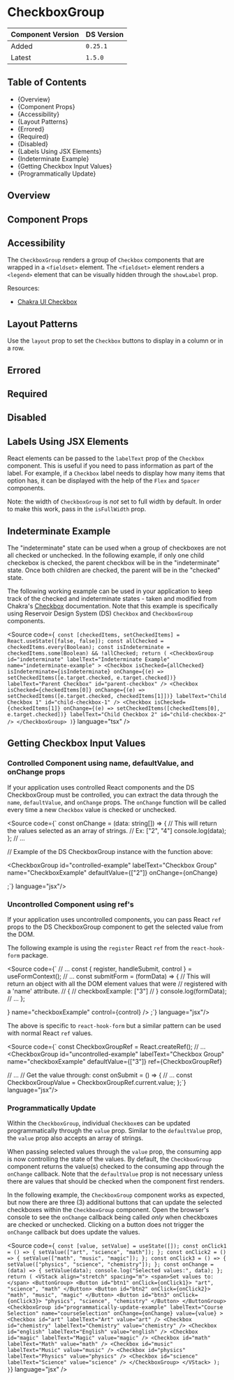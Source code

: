 

<Meta of={CheckboxGroupStories} />

# CheckboxGroup

| Component Version | DS Version |
| ----------------- | ---------- |
| Added             | `0.25.1`   |
| Latest            | `1.5.0`    |

## Table of Contents

- {<Link href="#overview" target="_self">Overview</Link>}
- {<Link href="#component-props" target="_self">Component Props</Link>}
- {<Link href="#accessibility" target="_self">Accessibility</Link>}
- {<Link href="#layout-patterns" target="_self">Layout Patterns</Link>}
- {<Link href="#errored" target="_self">Errored</Link>}
- {<Link href="#required" target="_self">Required</Link>}
- {<Link href="#disabled" target="_self">Disabled</Link>}
- {<Link href="#labels-using-jsx-elements" target="_self">Labels Using JSX Elements</Link>}
- {<Link href="#indeterminate-example" target="_self">Indeterminate Example</Link>}
- {<Link href="#getting-checkbox-input-values" target="_self">Getting Checkbox Input Values</Link>}
- {<Link href="#programmatically-update" target="_self">Programmatically Update</Link>}

## Overview

<Description of={CheckboxGroupStories} />

## Component Props

<Canvas of={CheckboxGroupStories.WithControls} />

<ArgTypes of={CheckboxGroupStories.WithControls} />

## Accessibility

The `CheckboxGroup` renders a group of `Checkbox` components that are wrapped in
a `<fieldset>` element. The `<fieldset>` element renders a `<legend>` element that
can be visually hidden through the `showLabel` prop.

Resources:

- [Chakra UI Checkbox](https://chakra-ui.com/docs/components/form/checkbox)

## Layout Patterns

Use the `layout` prop to set the `Checkbox` buttons to display in a column or in
a row.

<Canvas of={CheckboxGroupStories.Layout} />

## Errored

<Canvas of={CheckboxGroupStories.Errored} />

## Required

<Canvas of={CheckboxGroupStories.Required} />

## Disabled

<Canvas of={CheckboxGroupStories.Disabled} />

## Labels Using JSX Elements

React elements can be passed to the `labelText` prop of the `Checkbox`
component. This is useful if you need to pass information as part of the label.
For example, if a `Checkbox` label needs to display how many items that option
has, it can be displayed with the help of the `Flex` and `Spacer` components.

Note: the width of `CheckboxGroup` is _not_ set to full width by default. In
order to make this work, pass in the `isFullWidth` prop.

<Canvas of={CheckboxGroupStories.LabelsUsingJSXElements} />

## Indeterminate Example

The "indeterminate" state can be used when a group of checkboxes are not all
checked or unchecked. In the following example, if only one child checkebox is
checked, the parent checkbox will be in the "indeterminate" state. Once both
children are checked, the parent will be in the "checked" state.

The following working example can be used in your application to keep track of
the checked and indeterminate states - taken and modified from Chakra's
[Checkbox](https://chakra-ui.com/docs/form/checkbox#indeterminate) documentation.
Note that this example is specifically using Reservoir Design System (DS)
`Checkbox` and `CheckboxGroup` components.

<Source
  code={`
  const [checkedItems, setCheckedItems] = React.useState([false, false]);
  const allChecked = checkedItems.every(Boolean);
  const isIndeterminate = checkedItems.some(Boolean) && !allChecked;
  return (
    <CheckboxGroup
      id="indeterminate"
      labelText="Indeterminate Example"
      name="indeterminate-example"
    >
      <Checkbox
        isChecked={allChecked}
        isIndeterminate={isIndeterminate}
        onChange={(e) => setCheckedItems([e.target.checked, e.target.checked])}
        labelText="Parent Checkbox"
        id="parent-checkbox"
      />
      <Checkbox
        isChecked={checkedItems[0]}
        onChange={(e) => setCheckedItems([e.target.checked, checkedItems[1]])}
        labelText="Child Checkbox 1"
        id="child-checkbox-1"
      />
      <Checkbox
        isChecked={checkedItems[1]}
        onChange={(e) => setCheckedItems([checkedItems[0], e.target.checked])}
        labelText="Child Checkbox 2"
        id="child-checkbox-2"
      />
    </CheckboxGroup>
  )`}
  language="tsx"
/>

<Canvas of={CheckboxGroupStories.IndeterminateExample} />

## Getting Checkbox Input Values

### Controlled Component using name, defaultValue, and onChange props

If your application uses controlled React components and the DS CheckboxGroup
must be controlled, you can extract the data through the `name`, `defaultValue`,
and `onChange` props. The `onChange` function will be called every time a new
`Checkbox` value is checked or unchecked.

 <Source
 code={`
 const onChange = (data: string[]) => {
  // This will return the values selected as an array of strings.
  // Ex: ["2", "4"]
  console.log(data);
};
// ...

// Example of the DS CheckboxGroup instance with the function above:

<CheckboxGroup
  id="controlled-example"
  labelText="Checkbox Group"
  name="CheckboxExample"
  defaultValue={["2"]}
  onChange={onChange}
>
  <Checkbox id="checkbox-2" value="2" labelText="Checkbox 2" />
  <Checkbox id="checkbox-3" value="3" labelText="Checkbox 3" />
  <Checkbox id="checkbox-4" value="4" labelText="Checkbox 4" />
</CheckboxGroup>
;`} language="jsx"/>

### Uncontrolled Component using ref's

If your application uses uncontrolled components, you can pass React `ref` props
to the DS CheckboxGroup component to get the selected value from the DOM.

The following example is using the `register` React `ref` from the
`react-hook-form` package.

<Source 
code={`
// ...
const { register, handleSubmit, control } = useFormContext();
// ...
const submitForm = (formData) => {
  // This will return an object with all the DOM element values that were
  // registered with a 'name' attribute.
  // {
  //   checkboxExample: ["3"]
  // }
  console.log(formData);
  // ...
};

<form
  onSubmit={handleSubmit(submitForm)}
  method="post"
  action="/some/api/endpoint"
>
  <Controller
    as={
      <CheckboxGroup
        id="uncontrolled-example"
        labelText="Checkbox Group"
        name="checkboxExample"
        defaultValue={["3"]}
        ref={register()}
      >
        <Checkbox id="checkbox-2" value="2" labelText="Checkbox 2" />
        <Checkbox id="checkbox-3" value="3" labelText="Checkbox 3" />
        <Checkbox id="checkbox-4" value="4" labelText="Checkbox 4" />
      </CheckboxGroup>
    }
    name="checkboxExample"
    control={control}
  />
</form>
;`} language="jsx"/>

The above is specific to `react-hook-form` but a similar pattern can be used
with normal React `ref` values.

<Source 
code={`
const CheckboxGroupRef = React.createRef<HTMLInputElement>();
// ...
<CheckboxGroup
  id="uncontrolled-example"
  labelText="Checkbox Group"
  name="checkboxExample"
  defaultValue={["3"]}
  ref={CheckboxGroupRef}
>
  <Checkbox id="checkbox-2" value="2" labelText="Checkbox 2" />
  <Checkbox id="checkbox-3" value="3" labelText="Checkbox 3" />
  <Checkbox id="checkbox-4" value="4" labelText="Checkbox 4" />
</CheckboxGroup>

// ...
// Get the value through:
const onSubmit = () => {
// ...
const CheckboxGroupValue = CheckboxGroupRef.current.value;
};`} language="jsx"/>

### Programmatically Update

Within the `CheckboxGroup`, individual `Checkbox`es can be updated programmatically
through the `value` prop. Similar to the `defaultValue` prop, the `value` prop
also accepts an array of strings.

When passing selected values through the `value` prop, the consuming app is now
controlling the state of the values. By default, the `CheckboxGroup` component
returns the value(s) checked to the consuming app through the `onChange` callback.
Note that the `defaultValue` prop is not necessary unless there are values that
should be checked when the component first renders.

In the following example, the `CheckboxGroup` component works as expected, but
now there are three (3) additional buttons that can update the selected checkboxes
within the `CheckboxGroup` component. Open the browser's console to see the
`onChange` callback being called _only_ when checkboxes are checked or unchecked.
Clicking on a button does not trigger the `onChange` callback but does update
the values.

<Source
  code={`
  const [value, setValue] = useState([]);
  const onClick1 = () => {
    setValue(["art", "science", "math"]);
  };
  const onClick2 = () => {
    setValue(["math", "music", "magic"]);
  };
  const onClick3 = () => {
    setValue(["physics", "science", "chemistry"]);
  };
  const onChange = (data) => {
    setValue(data);
    console.log("Selected values:", data);
  };
  return (
    <VStack align="stretch" spacing="m">
      <span>Set values to:</span>
      <ButtonGroup>
        <Button id="btn1" onClick={onClick1}>
          "art", "science", "math"
        </Button>
        <Button id="btn2" onClick={onClick2}>
          "math", "music", "magic"
        </Button>
        <Button id="btn3" onClick={onClick3}>
          "physics", "science", "chemistry"
        </Button>
      </ButtonGroup>
      <CheckboxGroup
        id="programmatically-update-example"
        labelText="Course Selection"
        name="courseSelection"
        onChange={onChange}
        value={value}
      >
        <Checkbox id="art" labelText="Art" value="art" />
        <Checkbox id="chemistry" labelText="Chemistry" value="chemistry" />
        <Checkbox id="english" labelText="English" value="english" />
        <Checkbox id="magic" labelText="Magic" value="magic" />
        <Checkbox id="math" labelText="Math" value="math" />
        <Checkbox id="music" labelText="Music" value="music" />
        <Checkbox id="physics" labelText="Physics" value="physics" />
        <Checkbox id="science" labelText="Science" value="science" />
      </CheckboxGroup>
    </VStack>
  );
}`}
  language="jsx"
/>

<Canvas of={CheckboxGroupStories.ProgrammaticallyUpdateValues} />
